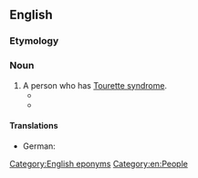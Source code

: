 ==English==

===Etymology===
{{suffix|en|Tourettes|er}}

===Noun===
{{en-noun}}

# A person who has [[Tourette syndrome]].
#* {{quote-book|en|year=2012| title=Psychology in the Bathroom|author=Nick Haslam | page=| passage=Less frequently, '''Touretters''' may also perform obscene actions suchas making sexual gestures (copropraxia) or writing obscene material (coprographia) (Freeman et al., 2009). }}
#* {{quote-book|en|year=2013| title=Holy Sh*t: A Brief History of Swearing|author=Melissa Mohr | page=| passage='''Touretters''' also occasionally suffer from copropraxia, which involves obscene gestures such as giving the finger or crotch grabbing, and coprographia, the urge to make obscene drawings.}}

====Translations====
{{trans-top|person who has Tourette syndrome}}
* German: {{t+|de|Touretter|m}} {{qualifier|rare}}
{{trans-mid}}
{{trans-bottom}}

[[Category:English eponyms]]
[[Category:en:People]]